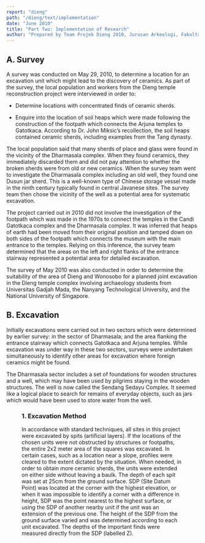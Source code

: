 ```yaml
---
report: "dieng"
path: "/dieng/text/implementation"
date: "June 2010"
title: "Part Two: Implementation of Research"
author: "Prepared by Team Projek Dieng 2010, Jurusan Arkeologi, Fakultas Ilmu Budaya, and Universitas Gadjah Mada. Translated by Goh Geok Yian and John N. Miksic. Editors: Mahirta Sasongko, Goh Geok Yian, Widya Nayati, and John N. Miksic"
---
```



## A.  Survey

A survey was conducted on May 29, 2010, to determine a location for an excavation unit which might lead to the discovery of ceramics. As part of the survey, the local population and workers from the Dieng temple reconstruction project were interviewed in order to:

 * Determine locations with concentrated finds of ceramic sherds.

 * Enquire into the location of soil heaps which were made following the construction of the footpath which connects the Arjuna temples to Gatotkaca. According to Dr. John Miksic’s recollection, the soil heaps contained ceramic sherds, including examples from the Tang dynasty.

The local population said that many sherds of place and glass were found in the vicinity of the Dharmasala complex. When they found ceramics, they immediately discarded them and did not pay attention to whether the broken sherds were from old or new ceramics. When the survey team went to investigate the Dharmasala complex including an old well, they found one Dusun jar sherd. This is a well-known type of Chinese storage vessel made in the ninth century typically found in central Javanese sites. The survey team then chose the vicinity of the well as a potential area for systematic excavation.

The project carried out in 2010 did not involve the investigation of the footpath which was made in the 1970s to connect the temples in the Candi Gatotkaca complex and the Dharmasala complex. It was inferred that heaps of earth had been moved from their original position and tamped down on both sides of the footpath which connects the museum with the main entrance to the temples. Relying on this inference, the survey team determined that the areas on the left and right flanks of the entrance stairway represented a potential area for detailed excavation.

The survey of May 2010 was also conducted in order to determine the suitability of the area of Dieng and Wonosobo for a planned joint excavation in the Dieng temple complex involving archaeology students from Universitas Gadjah Mada, the Nanyang Technological University, and the National University of Singapore.

## B. Excavation

Initially excavations were carried out in two sectors which were determined by earlier survey: in the sector of Dharmasala; and the area flanking the entrance stairway which connects Gatotkaca and Arjuna temples. While excavation was under way in these two sectors, surveys were undertaken simultaneously to identify other areas for excavation where foreign ceramics might be found.

The Dharmasala sector includes a set of foundations for wooden structures and a well, which may have been used by pilgrims staying in the wooden structures. The well is now called the Sendang Sedayu Complex. It seemed like a logical place to search for remains of everyday objects, such as jars which would have been used to store water from the well.

<Figure caption="Left: Photo 11 Sendang Sedayu excavation; Right: Photo 12: Dharmasala complex with well and excavation in background" img={["12DharmasalaDSC06249.jpg","11SendangSedayuDSC05638.JPG"]} />

### 1. Excavation Method

In accordance with standard techniques, all sites in this project were excavated by spits (artificial layers). If the locations of the chosen units were not obstructed by structures or footpaths, the entire 2x2 meter area of the squares was excavated. In certain cases, such as a location near a slope, profiles were cleared to the extent dictated by the situation. When needed, in order to obtain more ceramic sherds, the units were extended on either side without leaving a baulk. The depth of each spit was set at 25cm from the ground surface. SDP (Site Datum Point) was located at the corner with the highest elevation, or when it was impossible to identify a corner with a difference in height, SDP was the point nearest to the highest surface, or using the SDP of another nearby unit if the unit was an extension of the previous one. The height of the SDP from the ground surface varied and was determined according to each unit excavated. The depths of the important finds were measured directly from the SDP (labelled Z).
